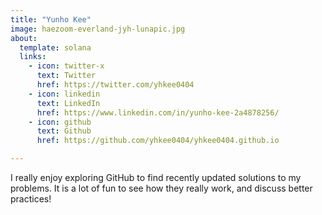 ```yaml
---
title: "Yunho Kee"
image: haezoom-everland-jyh-lunapic.jpg
about:
  template: solana
  links:
    - icon: twitter-x
      text: Twitter
      href: https://twitter.com/yhkee0404
    - icon: linkedin
      text: LinkedIn
      href: https://www.linkedin.com/in/yunho-kee-2a4878256/
    - icon: github
      text: Github
      href: https://github.com/yhkee0404/yhkee0404.github.io

---
```


I really enjoy exploring GitHub to find recently updated solutions to my problems. It is a lot of fun to see how they really work, and discuss better practices!